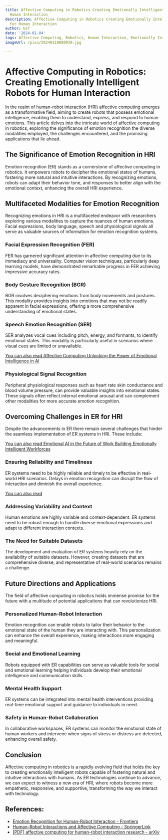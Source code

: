 ```yaml
---
title: Affective Computing in Robotics Creating Emotionally Intelligent Robots for
  Human Interaction
description: Affective Computing in Robotics Creating Emotionally Intelligent Robots
  for Human Interaction
author: Usf
date: '2024-01-04'
tags: Affective Computing, Robotics, Human Interaction, Emotionally Intelligent Robots
imageUrl: /pixa/20240110080930.jpg

---
```

#  Affective  Computing in Robotics: Creating Emotionally Intelligent Robots for Human Interaction

In the realm of human-robot interaction (HRI) affective computing emerges as a transformative field, aiming to create robots that possess emotional intelligence, enabling  them to understand, express, and respond to human emotions. This article delves into the intricate world of affective computing  in robotics, exploring the significance of emotion recognition the diverse modalities employed, the challenges encountered, and the promising applications that lie ahead.

## The Significance of Emotion Recognition in HRI

Emotion recognition (ER) stands as a cornerstone of affective computing in robotics. It empowers robots  to decipher the emotional states of humans, fostering more natural and intuitive interactions. By recognizing emotions, robots can adapt their behavior tone,  and responses to better align with the emotional context, enhancing the  overall HRI  experience.

## Multifaceted Modalities for Emotion  Recognition

Recognizing emotions in HRI is a multifaceted endeavor with researchers exploring various modalities  to  capture the nuances of human emotions. Facial expressions, body  language, speech and physiological signals all serve as valuable sources of information  for  emotion recognition systems.

### Facial Expression Recognition (FER)

FER  has garnered significant attention  in affective computing due to its immediacy and universality. Computer  vision  techniques, particularly deep learning models, have demonstrated remarkable progress in FER achieving impressive accuracy rates.

### Body Gesture Recognition (BGR)

BGR involves deciphering emotions from body movements and postures. This modality provides insights into emotions that may  not be readily apparent in facial expressions,  offering a more comprehensive  understanding of emotional states.

### Speech Emotion Recognition (SER)

SER analyzes vocal cues including  pitch, energy,  and formants, to identify emotional states. This modality is particularly useful in scenarios where  visual cues are limited or unavailable.

[You can also read Affective Computing  Unlocking the Power of  Emotional Intelligence  in AI](Affective%20Computing%20Unlocking%20the%20Power%20of%20Emotional%20Intelligence%20in%20AI)


### Physiological Signal Recognition

Peripheral physiological responses such as heart rate skin conductance and blood volume pressure, can provide valuable insights into emotional states. These signals often  reflect internal emotional arousal and can complement other modalities for more accurate emotion recognition.

##  Overcoming Challenges in  ER for HRI

Despite the advancements in ER there remain several challenges that hinder the seamless implementation of ER systems  in HRI. These include:

[You can also read Emotional AI in  the Future  of Work Building Emotionally Intelligent Workforces](Emotional%20AI%20in%20the%20Future%20of%20Work%20Building%20Emotionally%20Intelligent%20Workforces)


### Ensuring Reliability and Timeliness

ER systems need to be highly reliable  and timely to be effective in real-world HRI scenarios. Delays in emotion recognition can disrupt the flow of interaction and diminish the overall experience.

[You can also read ]()


### Addressing Variability  and  Context

Human emotions are highly variable  and context-dependent. ER systems need to  be  robust enough  to handle diverse emotional expressions and  adapt to different interaction contexts.

### The Need for Suitable Datasets

The development and evaluation of ER  systems heavily rely on the availability of suitable datasets. However, creating datasets that  are comprehensive diverse, and representative of real-world scenarios remains a challenge.

## Future Directions and Applications

The field of affective computing  in  robotics holds immense promise for  the future with a multitude of potential applications that can revolutionize HRI.

### Personalized Human-Robot  Interaction

Emotion recognition can enable robots to tailor their behavior to the emotional state of the human they are interacting  with. This personalization  can enhance the overall experience, making interactions more engaging and meaningful.

### Social and  Emotional  Learning

Robots equipped with ER capabilities can serve as valuable tools for  social and emotional learning helping individuals develop their emotional  intelligence and communication  skills.

### Mental Health Support

ER systems can be integrated into mental health  interventions providing real-time emotional support and guidance  to individuals in need.

### Safety in Human-Robot Collaboration

In collaborative workspaces, ER systems  can monitor the emotional state of human workers and intervene when signs of stress or distress are detected, enhancing overall  safety.

## Conclusion

Affective computing in robotics is a rapidly evolving field that  holds the key to creating  emotionally intelligent robots capable of fostering natural and intuitive interactions with  humans. As  ER technologies continue  to advance, we can expect to witness a new era of HRI, where robots become more empathetic, responsive, and supportive,  transforming the way we  interact with  technology.

## References:
- [Emotion Recognition for Human-Robot Interaction - Frontiers](https://www.frontiersin.org/articles/10.3389/frobt.2020.532279)
- [Human–Robot Interactions and Affective Computing - SpringerLink](https://link.springer.com/chapter/10.1007/978-3-030-54173-6_17)
- [[PDF] affective computing for human-robot interaction research - arXiv](https://arxiv.org/pdf/2303.18176)
